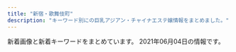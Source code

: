 ```yaml
---
title: "新宿・歌舞伎町"
description: "キーワード別にの巨乳アジアン・チャイナエステ嬢情報をまとめました。"
---
```


新着画像と新着キーワードをまとめています。
2021年06月04日の情報です。

<DmmAffiliateIns />
<KeywordTable
  shops={
    [
    {
        "station": "\u65b0\u5bbf\u897f\u53e3\u99c5D5\u51fa\u53e3",
        "name": "RELAIR \uff5e\u30ea\u30ec\u30a2\uff5e",
        "img_links": [
            "http://in-esthe.com/relair/img/s-1.jpg",
            "http://in-esthe.com/relair/img/english-t2.png",
            "http://in-esthe.com/relair/img/p-0.jpg",
            "http://in-esthe.com/relair/img/p-3-1.jpg",
            "http://in-esthe.com/relair/img/english-t4.png",
            "http://in-esthe.com/relair/img/t-1.png",
            "http://in-esthe.com/relair/img/fla1.png",
            "http://in-esthe.com/relair/img/p-1.jpg",
            "http://in-esthe.com/relair/img/p-8.jpg",
            "http://in-esthe.com/relair/img/p-3.jpg",
            "http://in-esthe.com/relair/img/twitter.png",
            "http://in-esthe.com/relair/img/re.png",
            "http://in-esthe.com/relair/img/p-7.jpg",
            "http://in-esthe.com/relair/img/p-1-1.jpg",
            "http://in-esthe.com/relair/img/fla.png",
            "http://in-esthe.com/relair/img/english-t1.png",
            "http://in-esthe.com/relair/img/english-t3.png",
            "http://in-esthe.com/relair/img/english-t6.png",
            "http://in-esthe.com/relair/img/newstback.png",
            "http://in-esthe.com/relair/img/fla2.png",
            "http://in-esthe.com/relair/img/t-2.png",
            "http://in-esthe.com/relair/img/english-t5.png",
            "http://in-esthe.com/relair/img/card-english.png",
            "http://in-esthe.com/relair/img/kanban4.jpg",
            "http://in-esthe.com/relair/img/p-9.jpg",
            "http://in-esthe.com/relair/img/tel.png",
            "http://in-esthe.com/relair/img/t-3.png",
            "http://in-esthe.com/relair/img/botton.png",
            "http://in-esthe.com/relair/img/p-2.jpg",
            "http://in-esthe.com/relair/img/head.png"
        ],
        "url": "http://in-esthe.com/relair/",
        "keywords": {
            "C": 8
        }
    },
    {
        "name": "KOYUKI",
        "url": "http://hi-msg.com/koyuki/",
        "station": "JR\u65b0\u5bbf\u99c5\u6771\u53e3",
        "keywords": {
            "C": 8
        },
        "img_links": [
            "http://hi-msg.com/koyuki/img/card.png",
            "http://hi-msg.com/koyuki/img/newstback.png",
            "http://hi-msg.com/koyuki/img/p-3.jpg",
            "http://hi-msg.com/koyuki/img/kanban4s.jpg",
            "http://hi-msg.com/koyuki/img/head.png",
            "http://hi-msg.com/koyuki/img/english-t5.png",
            "http://hi-msg.com/koyuki/img/card-english.png",
            "http://hi-msg.com/koyuki/img/p-2.jpg",
            "http://hi-msg.com/koyuki/img/p-2-1.jpg",
            "http://hi-msg.com/koyuki/img/p-1.jpg",
            "http://hi-msg.com/koyuki/img/english-t6.png",
            "http://hi-msg.com/koyuki/img/tit.png",
            "http://hi-msg.com/koyuki/img/p-5.jpg",
            "http://hi-msg.com/koyuki/img/t-1.png",
            "http://hi-msg.com/koyuki/img/p-9.jpg",
            "http://hi-msg.com/koyuki/img/english-t3.png",
            "http://hi-msg.com/koyuki/img/tel.png",
            "http://hi-msg.com/koyuki/img/p-0.jpg",
            "http://hi-msg.com/koyuki/img/re.png",
            "http://hi-msg.com/koyuki/img/kanban4.jpg",
            "http://hi-msg.com/koyuki/img/p-6-1.jpg",
            "http://hi-msg.com/koyuki/img/botton.png",
            "http://hi-msg.com/koyuki/img/t-2.png",
            "http://hi-msg.com/koyuki/img/p-3-1.jpg",
            "http://hi-msg.com/koyuki/img/english-t2.png",
            "http://hi-msg.com/koyuki/img/p-6.jpg",
            "http://hi-msg.com/koyuki/img/p-7.jpg",
            "http://hi-msg.com/koyuki/img/p-8-1.jpg",
            "http://hi-msg.com/koyuki/img/p-11.jpg",
            "http://hi-msg.com/koyuki/img/p-4.jpg",
            "http://hi-msg.com/koyuki/img/t-3.png",
            "http://hi-msg.com/koyuki/img/english-t4.png",
            "http://hi-msg.com/koyuki/img/p-10.jpg",
            "http://hi-msg.com/koyuki/img/p-7-1.jpg",
            "http://hi-msg.com/koyuki/img/p-8.jpg",
            "http://hi-msg.com/koyuki/img/english-t1.png",
            "http://hi-msg.com/koyuki/img/p-4-1.jpg"
        ]
    },
    {
        "name": "\u65b0\u5bbf\u6975\u4e0a\u30e1\u30f3\u30ba\u30a8\u30b9\u30c6",
        "img_links": [],
        "url": "https://gokujo.iest.info/",
        "station": "JR\u65b0\u5bbf\u99c5",
        "keywords": {}
    },
    {
        "station": "\u897f\u6b66\u65b0\u5bbf\u99c5\u5317\u53e3",
        "url": "http://genkimorimori.este88.com/",
        "name": "\u5143\u6c17\u30e2\u30ea\u30e2\u30ea",
        "img_links": [
            "http://genkimorimori.este88.com/images/kaori1.jpg",
            "http://genkimorimori.este88.com/images/koyuki1.jpg",
            "http://genkimorimori.este88.com/images/momo1.jpg",
            "http://genkimorimori.este88.com/img/kaori1.jpg",
            "http://genkimorimori.este88.com/gals/nnana1.jpg",
            "http://genkimorimori.este88.com/img/mika1.jpg",
            "http://genkimorimori.este88.com/img/koyuki1.jpg",
            "http://genkimorimori.este88.com/images/r02.jpg",
            "http://genkimorimori.este88.com/images/r04.jpg",
            "http://genkimorimori.este88.com/gals/koko1.jpg",
            "http://genkimorimori.este88.com/gals/sayuri1.jpg",
            "http://genkimorimori.este88.com/images/ph1.jpg",
            "http://genkimorimori.este88.com/images/kixyoko1.jpg",
            "http://genkimorimori.este88.com/images/mika1.jpg",
            "http://genkimorimori.este88.com/img/momo1.jpg",
            "http://genkimorimori.este88.com/images/r01.jpg",
            "http://genkimorimori.este88.com/img/kixyoko1.jpg",
            "http://genkimorimori.este88.com/gals/risa1.jpg"
        ],
        "keywords": {}
    },
    {
        "url": "http://www.yuuka.info/",
        "img_links": [
            "http://www.yuuka.info/images/rec1.jpg",
            "http://www.yuuka.info/images/1.jpg",
            "http://www.yuuka.info/images/3.jpg",
            "http://www.yuuka.info/images/int1.jpg",
            "http://www.yuuka.info/images/sys.jpg",
            "http://www.yuuka.info/images/int2.jpg",
            "http://www.yuuka.info/images/news.jpg",
            "http://www.yuuka.info/img/rina1.jpg",
            "http://www.yuuka.info/images/mobile.jpg",
            "http://www.yuuka.info/images/rec2.jpg",
            "http://www.yuuka.info/images/up.png",
            "http://www.yuuka.info/images/ta.jpg",
            "http://www.yuuka.info/img/sayaka1.jpg",
            "http://www.yuuka.info/images/2.jpg",
            "http://www.yuuka.info/images/4.jpg",
            "http://www.yuuka.info/images/tel.jpg",
            "http://www.yuuka.info/images/head.jpg",
            "http://www.yuuka.info/images/interior_t.jpg",
            "http://www.yuuka.info/img/miyu1.jpg",
            "http://www.yuuka.info/images/staff_t.jpg",
            "http://www.yuuka.info/img/momo1.jpg"
        ],
        "keywords": {},
        "name": "\u7652\u83ef \u3086\u3046\u304b",
        "station": "JR\u65b0\u5bbf\u99c5\u6771\u53e3"
    },
    {
        "keywords": {
            "E": 14,
            "85": 14,
            "86": 14,
            "D": 28,
            "87": 14
        },
        "url": "http://yurali.oks.bz/",
        "name": "\u6c17\u697d",
        "station": "JR\u65b0\u5bbf\u99c5\u897f\u53e3",
        "img_links": [
            "http://yurali.oks.bz/images/room1.jpg",
            "http://yurali.oks.bz/images/acc2.jpg",
            "http://yurali.oks.bz/images/room2.jpg",
            "http://yurali.oks.bz/images/acc4.jpg",
            "http://yurali.oks.bz/images/s4.jpg",
            "http://yurali.oks.bz/images/top.jpg",
            "http://yurali.oks.bz/images/right.jpg",
            "http://yurali.oks.bz/images/acc1.jpg",
            "http://yurali.oks.bz/photos/sites/48/2020/06/2020063002493351.jpg",
            "http://yurali.oks.bz/images/s2.jpg",
            "http://yurali.oks.bz/images/s3.jpg",
            "http://yurali.oks.bz/images/room4.jpg",
            "http://yurali.oks.bz/images/mobile.jpg",
            "http://yurali.oks.bz/images/s_new.png",
            "http://yurali.oks.bz/images/content.jpg",
            "http://yurali.oks.bz/images/kanban.jpg",
            "http://yurali.oks.bz/photos/sites/48/2021/03/2021033110254811.jpg",
            "http://yurali.oks.bz/images/acc3.jpg",
            "http://yurali.oks.bz/photos/sites/48/2020/09/2020090809340917.jpg",
            "http://yurali.oks.bz/images/room3.jpg",
            "http://yurali.oks.bz/images/line.jpg",
            "http://yurali.oks.bz/photos/sites/48/2020/09/2020090809341126.jpg",
            "http://yurali.oks.bz/photos/sites/48/2021/03/2021033110254887.jpg",
            "http://yurali.oks.bz/photos/sites/48/2020/09/2020090809341490.jpg",
            "http://yurali.oks.bz/images/s1.jpg"
        ]
    },
    {
        "keywords": {},
        "station": "JR\u65b0\u5bbf\u99c5\u6771\u53e3\u30fb\u6b4c\u821e\u4f0e\u753a",
        "name": "\u7fbd\u8863\uff5e\u306f\u3054\u308d\u3082\uff5e",
        "url": "https://www.hagoromo.tokyo/",
        "img_links": [
            "https://static.wixstatic.com/media/1f1430_c48456140f404f1eb9a47dfd01d1d032~mv2.jpg",
            "https://static.wixstatic.com/media/1f1430_d824a82ebc40424facf31978d80b293b~mv2.png",
            "https://static.wixstatic.com/media/1f1430_4ef445c14af547ffb085a4c73252e22c~mv2.jpg",
            "https://static.wixstatic.com/media/1f1430_27c850c6656448c68b705e2a69f8d3e0~mv2.png",
            "https://static.wixstatic.com/media/1f1430_7ff5719c25b243d18c7fb6db890677f9~mv2.jpg",
            "https://static.wixstatic.com/media/1f1430_890ca68d29e04e7a8c96e4198a653ed3~mv2.jpg",
            "https://static.wixstatic.com/media/1f1430_c12fa837f18643e8a167f283f823ecd9~mv2.jpg",
            "https://static.wixstatic.com/media/1f1430_b6622178bf9c45a68912520b4b2de175~mv2.png",
            "https://static.wixstatic.com/media/1f1430_d0a7ae614e0b423886aa6d1beca9a87a~mv2.jpg",
            "https://static.wixstatic.com/media/1f1430_4b2c5243bdbe40858057386a16dce231~mv2.png",
            "https://static.wixstatic.com/media/1f1430_2511e8409a39492bab1eeffd58a5eb1f~mv2.jpg",
            "https://static.wixstatic.com/media/1f1430_04f93cdec45f4c4e8d0fa69dc26b3e38~mv2.jpg",
            "https://static.wixstatic.com/media/1f1430_8e7ae52f03b14e31be6ff7b1038f2896~mv2.jpg",
            "https://static.wixstatic.com/media/1f1430_f16ba939f42f47d688a43ba736f9d100~mv2.jpg",
            "https://static.wixstatic.com/media/1f1430_0ea86bd4429f44fa96f0a1277a1c2d6e~mv2.jpg",
            "https://static.wixstatic.com/media/1f1430_e5113a1a86b8410db0438745823a2d2c~mv2.png",
            "https://static.wixstatic.com/media/1f1430_d26df1a13af049c9a7afeac5e58c5323~mv2.jpg",
            "https://static.wixstatic.com/media/1f1430_5b6db55133674387b978465361d1f5af~mv2.jpg",
            "https://static.wixstatic.com/media/1f1430_184f66b9eb914c26b47be78d54152284~mv2.jpg",
            "https://static.wixstatic.com/media/1f1430_f4c9cbbcc36c44f1a8be8eb3138b0b46~mv2.jpg",
            "https://static.wixstatic.com/media/1f1430_c572ee153c0c46e096e6301fe82e2f11~mv2.jpg",
            "https://static.wixstatic.com/media/1f1430_e11d2a49cf1a4130a10a3e09053a46fc~mv2.png",
            "https://static.wixstatic.com/media/1f1430_704c1cfac22b4288a4aaa588c496ab40~mv2.jpg"
        ]
    },
    {
        "url": "https://mens-esthe.xyz/",
        "station": "JR\u65b0\u5bbf\u99c5\u6771\u5357\u53e3",
        "name": "\u30b8\u30e5\u30ea\u30a2\u30f3",
        "keywords": {
            "F": 5,
            "D": 10,
            "86": 10,
            "84": 5,
            "95": 5
        },
        "img_links": [
            "https://mens-esthe.xyz/icon/line.png",
            "https://mens-esthe.xyz/room/room-l3.jpg",
            "https://mens-esthe.xyz/room/room-l2.jpg",
            "https://mens-esthe.xyz/images/header3.png",
            "https://mens-esthe.xyz/images/esthe4.jpg",
            "https://mens-esthe.xyz/images/esthe2.jpg",
            "https://mens-esthe.xyz/images/clear.png",
            "https://mens-esthe.xyz/staff/moe-l1.jpg",
            "https://mens-esthe.xyz/staff/yuuka-s2.jpg",
            "https://mens-esthe.xyz/room/room-l6.jpg",
            "https://mens-esthe.xyz/images/esthe3.jpg",
            "https://mens-esthe.xyz/images/main1.jpg",
            "https://mens-esthe.xyz/icon/yelp.png",
            "https://mens-esthe.xyz/footer/footer-tel.png",
            "https://mens-esthe.xyz/staff/eri-l2.jpg",
            "https://mens-esthe.xyz/staff/kana-s2.jpg",
            "https://mens-esthe.xyz/staff/moe-s1.jpg",
            "https://mens-esthe.xyz/room/room-l5.jpg",
            "https://mens-esthe.xyz/icon/facebook.png",
            "https://mens-esthe.xyz/staff/yuuka-s1.jpg",
            "https://mens-esthe.xyz/staff/yuuka-l2.jpg",
            "https://mens-esthe.xyz/images/main-sp.jpg",
            "https://mens-esthe.xyz/footer/footer-line.png",
            "https://mens-esthe.xyz/staff/kana-l2.jpg",
            "https://mens-esthe.xyz/room/room-l1.jpg",
            "https://mens-esthe.xyz/images/esthe1.jpg",
            "https://mens-esthe.xyz/staff/eri-s1.jpg",
            "https://mens-esthe.xyz/staff/kana-s1.jpg",
            "https://mens-esthe.xyz/staff/kana-l1.jpg",
            "https://mens-esthe.xyz/staff/eri-s2.jpg",
            "https://mens-esthe.xyz/room/room-l4.jpg",
            "https://mens-esthe.xyz/icon/twitter.png",
            "https://mens-esthe.xyz/room/room-l7.jpg",
            "https://mens-esthe.xyz/room/room-l8.jpg",
            "https://mens-esthe.xyz/staff/eri-l1.jpg",
            "https://mens-esthe.xyz/staff/yuuka-l1.jpg",
            "https://mens-esthe.xyz/footer/footer-staff.png",
            "https://mens-esthe.xyz/images/qrcode.png"
        ]
    },
    {
        "station": "JR\u65b0\u5bbf\u99c5\u6771\u53e3",
        "name": "\u30af\u30ea\u30b9\u30bf\u30eb",
        "url": "http://crystal-est.net/",
        "img_links": [
            "http://crystal-est.net/uploads/crystal/2018/05/webwxgetmsgimg.jpeg",
            "http://crystal-est.net/uploads/crystal/2017/03/bnr_side_032.png",
            "http://crystal-est.net/uploads/crystal/2017/03/btn_top_03.png",
            "http://crystal-est.net/uploads/crystal/2017/03/subvisual_link.png",
            "http://crystal-est.net/uploads/crystal/2017/03/subvisual_qa.png",
            "http://ruby-es.com/uploads/rubyes/2017/02/img_info_03.png",
            "http://crystal-est.net/uploads/crystal/2017/02/wifi.jpg",
            "http://crystal-est.net/uploads/crystal/2018/07/wechatimg26.jpeg",
            "http://crystal-est.net/uploads/crystal/2017/03/ruby6.png",
            "http://ruby-es.com/uploads/rubyes/2017/02/img_info_06.png",
            "http://crystal-est.net/uploads/crystal/2017/03/bnr_side_042.png",
            "http://crystal-est.net/uploads/crystal/2017/03/btn_top_02.png",
            "http://crystal-est.net/uploads/crystal/2020/11/tel.jpg",
            "http://crystal-est.net/uploads/crystal/2017/04/web.png",
            "http://crystal-est.net/uploads/crystal/2017/03/subvisual_contact.png",
            "http://crystal-est.net/uploads/crystal/2017/03/treatment2.png",
            "http://ruby-es.com/uploads/rubyes/2017/02/img_info_05.png",
            "http://crystal-est.net/uploads/crystal/2020/12/img_6830.jpg",
            "http://crystal-est.net/uploads/crystal/2018/07/wechatimg31.jpeg",
            "http://crystal-est.net/uploads/crystal/2017/03/btn_top_01.png",
            "http://crystal-est.net/uploads/crystal/2020/12/img_6902.jpg",
            "http://crystal-est.net/uploads/crystal/2017/02/ameba.jpg",
            "http://crystal-est.net/uploads/crystal/images/xing.png",
            "http://crystal-est.net/uploads/crystal/images/no-photo.jpg",
            "http://ruby-es.com/uploads/rubyes/2017/02/img_info_04.png",
            "http://crystal-est.net/uploads/crystal/2018/07/wechatimg125.jpeg",
            "http://ruby-es.com/uploads/rubyes/2017/02/img_info_01.png",
            "http://crystal-est.net/uploads/crystal/2017/03/subvisual_info.png",
            "http://crystal-est.net/uploads/crystal/2018/07/wechatimg30.jpeg",
            "http://crystal-est.net/uploads/crystal/2017/03/bnr_side_credit1.png",
            "http://crystal-est.net/uploads/crystal/2017/03/icon_flower.png",
            "http://crystal-est.net/uploads/crystal/2017/04/line2.png",
            "http://crystal-est.net/uploads/crystal/images/p01.png",
            "http://crystal-est.net/uploads/crystal/2018/05/mayu1.jpeg",
            "http://crystal-est.net/uploads/crystal/images/subvisual_staff.png",
            "http://crystal-est.net/uploads/crystal/2017/03/subvisual_reserve.png",
            "http://crystal-est.net/uploads/crystal/2017/04/bnr_side_01.png",
            "http://crystal-est.net/uploads/crystal/2017/03/bnr_side_052.png",
            "http://crystal-est.net/uploads/crystal/2017/04/leftmovie.png",
            "http://crystal-est.net/uploads/crystal/2017/03/subvisual_magazine1.png",
            "http://ruby-es.com/uploads/rubyes/2017/02/img_info_02.png",
            "http://crystal-est.net/uploads/crystal/images/icon_flower.png",
            "http://crystal-est.net/uploads/crystal/2017/03/subvisual_enquete1.png",
            "http://crystal-est.net/uploads/crystal/2018/08/wechatimg49.jpeg",
            "http://crystal-est.net/uploads/crystal/2018/08/wechatimg51.jpeg"
        ],
        "keywords": {
            "C": 2
        }
    },
    {
        "url": "http://www.yu-yu.work/",
        "keywords": {},
        "station": "\u897f\u6b66\u65b0\u5bbf\u99c5\u5317\u53e3",
        "img_links": [
            "http://www.yu-yu.work/images/int2.png",
            "http://www.yu-yu.work/staff/rin.jpg",
            "http://www.yu-yu.work/images/3.jpg",
            "http://www.yu-yu.work/images/interior_t.jpg",
            "http://www.yu-yu.work/staff/haruka.jpg",
            "http://www.yu-yu.work/images/sys2.jpg",
            "http://www.yu-yu.work/images/ac2.jpg",
            "http://www.yu-yu.work/images/news.jpg",
            "http://www.yu-yu.work/images/6.jpg",
            "http://www.yu-yu.work/img/misaki1.jpg",
            "http://www.yu-yu.work/staff/naomi.jpg",
            "http://www.yu-yu.work/images/sys1.jpg",
            "http://www.yu-yu.work/img/yuina1.jpg",
            "http://www.yu-yu.work/images/line.png",
            "http://www.yu-yu.work/images/int1.png",
            "http://www.yu-yu.work/images/mobile.jpg",
            "http://www.yu-yu.work/images/5.jpg",
            "http://www.yu-yu.work/images/4.jpg",
            "http://www.yu-yu.work/images/staff_t.jpg",
            "http://www.yu-yu.work/img/haruka1.jpg",
            "http://www.yu-yu.work/img/nana1.jpg",
            "http://www.yu-yu.work/images/ac1.jpg",
            "http://www.yu-yu.work/staff/yuina.jpg",
            "http://www.yu-yu.work/images/sys4.jpg",
            "http://www.yu-yu.work/staff/misaki.jpg",
            "http://www.yu-yu.work/images/b2.jpg",
            "http://www.yu-yu.work/images/sys3.jpg",
            "http://www.yu-yu.work/staff/nana.jpg",
            "http://www.yu-yu.work/img/naomi1.jpg",
            "http://www.yu-yu.work/images/b1.jpg",
            "http://www.yu-yu.work/images/2.jpg",
            "http://www.yu-yu.work/img/rin1.jpg",
            "http://www.yu-yu.work/images/1.jpg",
            "http://www.yu-yu.work/images/head.jpg",
            "http://www.yu-yu.work/images/info.jpg"
        ],
        "name": "\u7652 \u3086\u3046"
    },
    {
        "keywords": {},
        "name": "\u5915\u9727 \u3086\u3046\u304e\u308a",
        "url": "https://shinjuku-mensesthe.com/",
        "img_links": [
            "https://shinjuku-mensesthe.com/staff/kana-s1.jpg",
            "https://shinjuku-mensesthe.com/room/room-l4.jpg",
            "https://shinjuku-mensesthe.com/images/camp.png",
            "https://shinjuku-mensesthe.com/staff/hikaru-l1.jpg",
            "https://shinjuku-mensesthe.com/menu/info.png",
            "https://shinjuku-mensesthe.com/massage/2021/03/27/blog.jpg",
            "https://shinjuku-mensesthe.com/staff/kana-l1.jpg",
            "https://shinjuku-mensesthe.com/images/top3.jpg",
            "https://shinjuku-mensesthe.com/room/room-l1.jpg",
            "https://shinjuku-mensesthe.com/staff/seira-s1.jpg",
            "https://shinjuku-mensesthe.com/images/clear.png",
            "https://shinjuku-mensesthe.com/images/header3.png",
            "https://shinjuku-mensesthe.com/icon/line.png",
            "https://shinjuku-mensesthe.com/icon/yelp.png",
            "https://shinjuku-mensesthe.com/menu/home.png",
            "https://shinjuku-mensesthe.com/button/home.png",
            "https://shinjuku-mensesthe.com/room/room-l3.jpg",
            "https://shinjuku-mensesthe.com/room/room-l2.jpg",
            "https://shinjuku-mensesthe.com/images/footer-l.png",
            "https://shinjuku-mensesthe.com/images/qrcode.png",
            "https://shinjuku-mensesthe.com/massage/2020/10/05/yuki-s1.jpg",
            "https://shinjuku-mensesthe.com/staff/arisa-l1.jpg",
            "https://scdn.line-apps.com/n/line_add_friends/btn/ja.png",
            "https://shinjuku-mensesthe.com/staff/hana-l1.jpg",
            "https://shinjuku-mensesthe.com/staff/yuki-s1.jpg",
            "https://shinjuku-mensesthe.com/images/top1.jpg",
            "https://shinjuku-mensesthe.com/images/main-top.jpg",
            "https://shinjuku-mensesthe.com/staff/yuki-l1.jpg",
            "https://shinjuku-mensesthe.com/massage/2020/07/31/covit19.jpg",
            "https://shinjuku-mensesthe.com/massage/2020/08/16/riri-s1.jpg",
            "https://shinjuku-mensesthe.com/images/main-sp.jpg",
            "https://shinjuku-mensesthe.com/staff/shiori-s1.jpg",
            "https://shinjuku-mensesthe.com/menu/blog.png",
            "https://shinjuku-mensesthe.com/images/flower.png",
            "https://shinjuku-mensesthe.com/icon/facebook.png",
            "https://shinjuku-mensesthe.com/massage/2020/10/21/risa-s1.jpg",
            "https://shinjuku-mensesthe.com/staff/hana-s1.jpg",
            "https://shinjuku-mensesthe.com/staff/hikaru-s1.jpg",
            "https://shinjuku-mensesthe.com/button/staff.png",
            "https://shinjuku-mensesthe.com/button/blog.png",
            "https://shinjuku-mensesthe.com/link/mens-esthe.png",
            "https://shinjuku-mensesthe.com/images/top2.jpg",
            "https://shinjuku-mensesthe.com/staff/arisa-s1.jpg",
            "https://shinjuku-mensesthe.com/staff/seira-l1.jpg",
            "https://shinjuku-mensesthe.com/images/main-small.jpg",
            "https://shinjuku-mensesthe.com/massage/2020/09/14/hana-s1.jpg",
            "https://shinjuku-mensesthe.com/images/footer-r.png",
            "https://shinjuku-mensesthe.com/icon/twitter.png",
            "https://shinjuku-mensesthe.com/menu/staff.png"
        ],
        "station": "JR\u65b0\u5bbf\u99c5\u6771\u53e3"
    },
    {
        "img_links": [
            "http://aes-aroma.com/staff/ai/01.jpg",
            "http://aes-aroma.com/img/ttl_tnew.png",
            "http://aes-aroma.com/img/ttl_staff.png",
            "http://aes-aroma.com/staff/miki/01.jpg",
            "http://aes-aroma.com/staff/yoko/01.jpg",
            "http://aes-aroma.com/i/files/homeimg.jpg",
            "http://aes-aroma.com/staff/kaori/01.jpg",
            "http://aes-aroma.com/staff/koko/01.jpg",
            "http://aes-aroma.com/staff/mimi/01.jpg",
            "http://aes-aroma.com/staff/yuri/01.jpg",
            "http://aes-aroma.com/img/ttl_mobile.png",
            "http://aes-aroma.com/img/ttl_rec.png",
            "http://aes-aroma.com/img/ttl_pickup.png",
            "http://aes-aroma.com/staff/yoko/02.jpg",
            "http://aes-aroma.com/staff/nana/01.jpg",
            "http://aes-aroma.com/staff/megumi/01.jpg",
            "http://aes-aroma.com/pic/head.png"
        ],
        "url": "http://aes-aroma.com/",
        "name": "\u7652\u3057\u306e\u5bbf",
        "station": "JR\u65b0\u5bbf\u99c5\u5357\u53e3",
        "keywords": {
            "C": 18
        }
    },
    {
        "url": "http://pure-resort.tyo.cm/",
        "station": "JR\u65b0\u5bbf\u99c5\u6771\u53e3",
        "keywords": {},
        "name": "\u30d4\u30e5\u30a2\u30ea\u30be\u30fc\u30c8II",
        "img_links": []
    },
    {
        "img_links": [
            "http://ciretva.xyz/uploads/201021/1-201021155932238.jpg",
            "http://ciretva.xyz/picture/room2.jpg",
            "http://ciretva.xyz/picture/room4.jpg",
            "http://ciretva.xyz/picture/room3.jpg",
            "http://ciretva.xyz/picture/pick.jpg",
            "http://ciretva.xyz/uploads/210601/1-2106011H604649.jpg",
            "http://ciretva.xyz/picture/news.jpg",
            "http://ciretva.xyz/picture/room1.jpg",
            "http://ciretva.xyz/uploads/201021/1-201021155T9631.jpg",
            "http://ciretva.xyz/uploads/201021/1-201021155925315.jpg",
            "http://ciretva.xyz/uploads/201021/1-201021155T02L.jpg",
            "http://ciretva.xyz/uploads/210601/1-2106011H615V5.jpg",
            "http://ciretva.xyz/picture/face.jpg",
            "http://ciretva.xyz/picture/top.jpg",
            "http://ciretva.xyz/picture/face_bj1.png",
            "http://ciretva.xyz/picture/s_staff.png"
        ],
        "name": "\u4f73\u7e01 \uff5e\u304b\u3048\u3093\uff5e",
        "keywords": {
            "86": 2,
            "D": 3
        },
        "station": "\u897f\u6b66\u65b0\u5bbf\u99c5\u5317\u53e3",
        "url": "http://ciretva.xyz/"
    },
    {
        "url": "http://sakura-relax.net/",
        "name": "\u697d\u697d-\u30e9\u30af\u30e9\u30af-",
        "station": "\u65b0\u5bbf\u4e09\u4e01\u76ee\u99c5E1\u51fa\u53e3",
        "keywords": {
            "85": 4,
            "C": 8,
            "E": 8,
            "87": 8,
            "86": 4
        },
        "img_links": [
            "http://sakura-relax.net/images/cg07.jpg",
            "http://sakura-relax.net/images/cg03.jpg",
            "http://sakura-relax.net/images/kan.jpg",
            "http://sakura-relax.net/images/tel.png",
            "http://sakura-relax.net/link/menlog.jpg",
            "http://sakura-relax.net/images/top-img02.png",
            "http://sakura-relax.net/images/cg04.jpg",
            "http://sakura-relax.net/images/cg06.jpg",
            "http://sakura-relax.net/images/top-img01.png",
            "http://sakura-relax.net/images/qrc.png"
        ]
    },
    {
        "keywords": {},
        "url": "http://www.night.ne.jp/tokyo/gyoen/",
        "station": "\u65b0\u5bbf\u5fa1\u82d1\u524d\u99c53\u756a\u51fa\u53e3",
        "name": "\u5fa1\u82d1 -\u304e\u3087\u3048\u3093-",
        "img_links": [
            "http://www.night.ne.jp/nightnet/img/13.jpg",
            "http://www.night.ne.jp/nightnet/img/4.jpg",
            "http://www.night.ne.jp/nightnet/img/16.jpg",
            "http://www.night.ne.jp/tokyo/gyoen/img/view_2.jpg",
            "http://www.night.ne.jp/tokyo/gyoen/img/index_skill.jpg",
            "http://www.night.ne.jp/nightnet/img/1.jpg",
            "http://www.night.ne.jp/nightnet/img/12a.jpg",
            "http://www.night.ne.jp/nightnet/img/8.jpg",
            "http://www.night.ne.jp/_format/W/img/index_enter_1.jpg",
            "http://www.night.ne.jp/nightnet/img/5.jpg",
            "http://www.night.ne.jp/_format/W/img/whats_skill.jpg",
            "http://www.night.ne.jp/tokyo/gyoen/img/skill_3.jpg",
            "http://www.night.ne.jp/tokyo/gyoen/img/index.jpg",
            "http://www.night.ne.jp/nightnet/img/17.jpg",
            "http://www.night.ne.jp/_format/W/img/whats_news.jpg",
            "http://www.night.ne.jp/tokyo/gyoen/img/view_1.jpg",
            "http://www.night.ne.jp/tokyo/gyoen/img/index_top.jpg",
            "http://www.night.ne.jp/nightnet/img/11.jpg",
            "http://www.night.ne.jp/nightnet/img/10.jpg",
            "http://www.night.ne.jp/nightnet/img/14.jpg",
            "http://www.night.ne.jp/tokyo/gyoen/img/view_4.jpg",
            "http://www.night.ne.jp/tokyo/gyoen/img/qr_code.jpg",
            "http://www.night.ne.jp/nightnet/img/9.jpg",
            "http://www.night.ne.jp/tokyo/gyoen/img/skill_2.jpg",
            "http://www.night.ne.jp/nightnet/img/6.jpg",
            "http://www.night.ne.jp/nightnet/img/15.jpg",
            "http://www.night.ne.jp/_format/W/img/whats_view.jpg",
            "http://www.night.ne.jp/nightnet/img/2.jpg",
            "http://www.night.ne.jp/tokyo/gyoen/img/index_view.jpg",
            "http://www.night.ne.jp/tokyo/gyoen/img/view_3.jpg",
            "http://www.night.ne.jp/nightnet/img/7.jpg",
            "http://www.night.ne.jp/nightnet/img/3.jpg",
            "http://www.night.ne.jp/tokyo/gyoen/img/skill_1.jpg"
        ]
    },
    {
        "img_links": [
            "http://clear-es.net/uploads/22c8968348a9acc2dfc9ab0aecb09c27.jpg",
            "http://clear-es.net/uploads/cec0ed392fe00d8e3ff867c0625809e6.jpg",
            "http://clear-es.net/images/service_11.jpg",
            "http://clear-es.net/uploads/2aa97908694153fb149943f0b8445352.jpg",
            "http://clear-es.net/images/index_04.jpg",
            "http://clear-es.net/my_work/images/pic1.png",
            "http://clear-es.net/yamituki-n/uploads/images/rika55ss.jpg",
            "http://clear-es.net/yamituki-n/uploads/images/satomi2.jpg",
            "http://clear-es.net/images/index_25.jpg",
            "http://clear-es.net/images/index_27.jpg",
            "http://clear-es.net/images/index_02.jpg",
            "http://clear-es.net/uploads/d1dd85f8fb55d0e70a55a6dafa8ff601.jpg",
            "http://clear-es.net/images/index_01.jpg",
            "http://clear-es.net/yamituki-n/uploads/images/emi3.jpg",
            "http://clear-es.net/yamituki-n/uploads/images/rena02.jpg",
            "http://clear-es.net/images/index_14.jpg",
            "http://clear-es.net/uploads/0141717ce8be90c90f41c0c8eb5c92fe.jpg",
            "http://clear-es.net/images/index_07.jpg",
            "http://clear-es.net/uploads/09bdd5637edec4bfa3d47a7e9874640b.jpg",
            "http://clear-es.net/images/girls_03.jpg",
            "http://clear-es.net/images/index_05.jpg",
            "http://clear-es.net/images/girls_13.jpg",
            "http://clear-es.net/uploads/f73e8f67358edf8e94cf35d345a7af08.jpg",
            "http://clear-es.net/uploads/c1f6d0346f5cb109ac62c21a58c7deff.jpg",
            "http://clear-es.net/images/index_26.jpg",
            "http://clear-es.net/images/index_15.jpg",
            "http://clear-es.net/images/gallery_11.jpg",
            "http://clear-es.net/images/index_28_01.jpg",
            "http://clear-es.net/yamituki-n/uploads/images/mika03s.jpg",
            "http://clear-es.net/yamituki-n/uploads/images/juri01s.jpg",
            "http://clear-es.net/uploads/c8a6186524d872100cc89c100d1f3728.jpg",
            "http://clear-es.net/images/index_24.jpg",
            "http://clear-es.net/images/index_21.jpg",
            "http://clear-es.net/yamituki-n/uploads/images/rena01.jpg",
            "http://clear-es.net/images/index_06.jpg",
            "http://clear-es.net/yamituki-n/uploads/images/mmexport1576417470781.jpg",
            "http://clear-es.net/images/index_13.jpg",
            "http://clear-es.net/images/index_18.jpg",
            "http://clear-es.net/uploads/10299154955d10c3b815a5638a35a934.jpg",
            "http://clear-es.net/images/index_23.jpg",
            "http://clear-es.net/yamituki-n/uploads/images/mimi-01s.jpg",
            "http://clear-es.net/images/index_19.jpg",
            "http://clear-es.net/images/index_08.jpg",
            "http://clear-es.net/images/girls_11.jpg",
            "http://clear-es.net/images/index_28.jpg",
            "http://clear-es.net/uploads/f426bd85a8f6a9eac87e55b2d44c4bd5.jpg",
            "http://clear-es.net/images/index_12.jpg",
            "http://clear-es.net/images/index_03.jpg",
            "http://clear-es.net/images/index_09.jpg",
            "http://clear-es.net/images/index_11.jpg",
            "http://clear-es.net/yamituki-n/uploads/images/yui01.jpg",
            "http://clear-es.net/uploads/97eb17743f96fd7f0551aab0bedd5e6f.jpg",
            "http://clear-es.net/yamituki-n/uploads/images/satomi21.jpg",
            "http://clear-es.net/images/index_10.jpg",
            "http://clear-es.net/images/index_20.jpg",
            "http://clear-es.net/images/koko_1.jpg",
            "http://clear-es.net/images/index_17.jpg",
            "http://clear-es.net/uploads/a62d7f24a5b9a4fd5aeef678eb24ef4b.jpg"
        ],
        "station": "\u897f\u6b66\u65b0\u5bbf\u99c5\u5317\u53e3",
        "name": "CLEAR-\u30af\u30ea\u30a2-",
        "keywords": {
            "90": 1,
            "D": 8,
            "89": 1,
            "F": 1,
            "87": 2,
            "88": 4,
            "86": 4,
            "C": 3
        },
        "url": "http://clear-es.net/"
    },
    {
        "keywords": {
            "E": 8,
            "D": 6,
            "86": 16
        },
        "name": "sweet-\u30b9\u30a6\u30a3\u30fc\u30c8-",
        "img_links": [
            "http://sweety-est.tokyo/images/r2.jpg",
            "http://sweety-est.tokyo/images/tit-sub2.jpg",
            "http://sweety-est.tokyo/images/cg07.jpg",
            "http://sweety-est.tokyo/link/menlog.jpg",
            "http://sweety-est.tokyo/images/tit-sub4.jpg",
            "http://sweety-est.tokyo/images/r6.jpg",
            "http://sweety-est.tokyo/images/kan.jpg",
            "http://sweety-est.tokyo/images/r1.jpg",
            "http://sweety-est.tokyo/images/a1.jpg",
            "http://sweety-est.tokyo/images/a5.jpg",
            "http://sweety-est.tokyo/images/tit-sub3.jpg",
            "http://sweety-est.tokyo/images/cg011.jpg",
            "http://sweety-est.tokyo/images/cg05.jpg",
            "http://sweety-est.tokyo/images/a2.jpg",
            "http://sweety-est.tokyo/images/tit-sub6.jpg",
            "http://sweety-est.tokyo/images/b-tel.png",
            "http://sweety-est.tokyo/images/sys.jpg",
            "http://sweety-est.tokyo/images/m2.jpg",
            "http://sweety-est.tokyo/images/r3.jpg",
            "http://sweety-est.tokyo/images/b-online.png",
            "http://sweety-est.tokyo/images/a7.jpg",
            "http://sweety-est.tokyo/images/slider-img003.jpg",
            "http://sweety-est.tokyo/images/m4.jpg",
            "http://sweety-est.tokyo/images/cg01.jpg",
            "http://sweety-est.tokyo/images/cg06.jpg",
            "http://sweety-est.tokyo/images/a4.jpg",
            "http://sweety-est.tokyo/images/a6.jpg",
            "http://sweety-est.tokyo/images/cg03.jpg",
            "http://sweety-est.tokyo/images/qr.jpg",
            "http://sweety-est.tokyo/images/kan1.jpg",
            "http://sweety-est.tokyo/images/r4.jpg",
            "http://sweety-est.tokyo/images/tit-sub5.jpg",
            "http://sweety-est.tokyo/images/slider-img001.jpg",
            "http://sweety-est.tokyo/images/cg04.jpg",
            "http://sweety-est.tokyo/images/tit-sub1.jpg",
            "http://sweety-est.tokyo/images/m3.jpg",
            "http://sweety-est.tokyo/images/cg08.jpg",
            "http://sweety-est.tokyo/images/slider-img002.jpg",
            "http://sweety-est.tokyo/images/a3.jpg",
            "http://sweety-est.tokyo/images/cg02.jpg",
            "http://sweety-est.tokyo/images/a8.jpg",
            "http://sweety-est.tokyo/images/pp.jpg",
            "http://sweety-est.tokyo/images/r5.jpg",
            "http://sweety-est.tokyo/images/m1.jpg"
        ],
        "station": "JR\u65b0\u5bbf\u99c5\u897f\u53e3",
        "url": "http://sweety-est.tokyo/"
    },
    {
        "station": "JR\u65b0\u5bbf\u99c5\u897f\u53e3",
        "keywords": {},
        "url": "http://fairy-girl.work/",
        "img_links": [
            "http://fairy-girl.work/images/sys3.jpg",
            "http://fairy-girl.work/images/sys5.jpg",
            "http://fairy-girl.work/images/staff_t.jpg",
            "http://fairy-girl.work/images/int2.jpg",
            "http://fairy-girl.work/img/yuyu1.jpg",
            "http://fairy-girl.work/images/tr.jpg",
            "http://fairy-girl.work/images/sys1.jpg",
            "http://fairy-girl.work/images/ac1.jpg",
            "http://fairy-girl.work/img/yuki1.jpg",
            "http://fairy-girl.work/images/6.jpg",
            "http://fairy-girl.work/images/sys2.jpg",
            "http://fairy-girl.work/img/eri2.jpg",
            "http://fairy-girl.work/img/eri1.jpg",
            "http://fairy-girl.work/images/news.jpg",
            "http://fairy-girl.work/img/kiki1.jpg",
            "http://fairy-girl.work/images/ac2.jpg",
            "http://fairy-girl.work/images/12.jpg",
            "http://fairy-girl.work/staff/hitomi.jpg",
            "http://fairy-girl.work/staff/yuki.jpg",
            "http://fairy-girl.work/img/rika1.jpg",
            "http://fairy-girl.work/images/9.jpg",
            "http://fairy-girl.work/images/bana0404_4.png",
            "http://fairy-girl.work/img/mari1.jpg",
            "http://fairy-girl.work/staff/rara.jpg",
            "http://fairy-girl.work/images/11.jpg",
            "http://fairy-girl.work/images/int1.jpg",
            "http://fairy-girl.work/img/hitomi1.jpg",
            "http://fairy-girl.work/staff/misa.jpg",
            "http://fairy-girl.work/images/2.jpg",
            "http://fairy-girl.work/img/kiki2.jpg",
            "http://fairy-girl.work/staff/rika.jpg",
            "http://fairy-girl.work/staff/eri.jpg",
            "http://fairy-girl.work/images/mobile.jpg",
            "http://fairy-girl.work/images/interior_t.jpg",
            "http://fairy-girl.work/img/rara1.jpg",
            "http://fairy-girl.work/images/7.jpg",
            "http://fairy-girl.work/img/kana1.jpg",
            "http://fairy-girl.work/staff/rina.jpg",
            "http://fairy-girl.work/images/8.jpg",
            "http://fairy-girl.work/images/sys4.jpg",
            "http://fairy-girl.work/images/3.jpg",
            "http://fairy-girl.work/images/1.jpg",
            "http://fairy-girl.work/images/5.jpg",
            "http://fairy-girl.work/staff/kiki.jpg",
            "http://fairy-girl.work/staff/yuyu.jpg",
            "http://fairy-girl.work/img/rina1.jpg",
            "http://fairy-girl.work/images/10.jpg",
            "http://fairy-girl.work/images/line.png",
            "http://fairy-girl.work/img/misa1.jpg",
            "http://fairy-girl.work/staff/mari.jpg",
            "http://fairy-girl.work/staff/kana.jpg"
        ],
        "name": "Fairy Girl"
    },
    {
        "station": "JR\u65b0\u5bbf\u99c5\u6771\u53e3",
        "img_links": [
            "http://relaxia.work/img/sizuka1.jpg",
            "http://relaxia.work/images/link_nav06.jpg",
            "http://relaxia.work/images/link_nav04.jpg",
            "http://relaxia.work/images/note.jpg",
            "http://relaxia.work/images/link_nav05.jpg",
            "http://relaxia.work/images/side_link.jpg",
            "http://relaxia.work/img/yuki1.jpg",
            "http://relaxia.work/images/ico01.png",
            "http://relaxia.work/images/side_tel.jpg",
            "http://relaxia.work/images/top_slider01.jpg",
            "http://relaxia.work/images/sp_top.jpg",
            "http://relaxia.work/images/info3.jpg",
            "http://relaxia.work/images/info1.jpg",
            "http://relaxia.work/img/haru1.jpg",
            "http://relaxia.work/images/link_nav03.jpg",
            "http://relaxia.work/images/link_nav01.jpg",
            "http://relaxia.work/images/top.png",
            "http://relaxia.work/images/link_nav02.jpg",
            "http://relaxia.work/images/side_mobile.jpg",
            "http://relaxia.work/images/info2.jpg"
        ],
        "name": "\u30ea\u30e9\u30af\u30b7\u30a2\u30fc",
        "keywords": {},
        "url": "http://relaxia.work/"
    }
]
}
/>
<DmmAffiliateScript />
